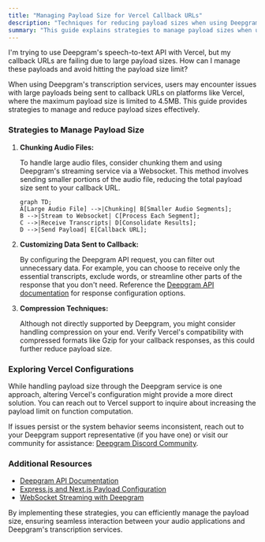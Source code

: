 ```yaml
---
title: "Managing Payload Size for Vercel Callback URLs"
description: "Techniques for reducing payload sizes when using Deepgram's speech-to-text API with Vercel."
summary: "This guide explains strategies to manage payload sizes when using Deepgram's speech-to-text API with Vercel, which has a 4.5MB limit on callback URLs. Methods like chunking audio files and customising data sent to callbacks are covered."
---
```


<CommunityQuestion>I'm trying to use Deepgram's speech-to-text API with Vercel, but my callback URLs are failing due to large payload sizes. How can I manage these payloads and avoid hitting the payload size limit?</CommunityQuestion>

When using Deepgram's transcription services, users may encounter issues with large payloads being sent to callback URLs on platforms like Vercel, where the maximum payload size is limited to 4.5MB. This guide provides strategies to manage and reduce payload sizes effectively.

### Strategies to Manage Payload Size

1. **Chunking Audio Files:**
   
   To handle large audio files, consider chunking them and using Deepgram's streaming service via a Websocket. This method involves sending smaller portions of the audio file, reducing the total payload size sent to your callback URL.

   ```mermaid
   graph TD;
   A[Large Audio File] -->|Chunking| B[Smaller Audio Segments];
   B -->|Stream to Websocket| C[Process Each Segment];
   C -->|Receive Transcripts| D[Consolidate Results];
   D -->|Send Payload| E[Callback URL];
   ```

2. **Customizing Data Sent to Callback:**
   
   By configuring the Deepgram API request, you can filter out unnecessary data. For example, you can choose to receive only the essential transcripts, exclude words, or streamline other parts of the response that you don't need. Reference the [Deepgram API documentation](https://developers.deepgram.com) for response configuration options.

3. **Compression Techniques:**
   
   Although not directly supported by Deepgram, you might consider handling compression on your end. Verify Vercel's compatibility with compressed formats like Gzip for your callback responses, as this could further reduce payload size.

### Exploring Vercel Configurations

While handling payload size through the Deepgram service is one approach, altering Vercel's configuration might provide a more direct solution. You can reach out to Vercel support to inquire about increasing the payload limit on function computation.

If issues persist or the system behavior seems inconsistent, reach out to your Deepgram support representative (if you have one) or visit our community for assistance: [Deepgram Discord Community](https://discord.gg/deepgram).

### Additional Resources
- [Deepgram API Documentation](https://developers.deepgram.com)
- [Express.js and Next.js Payload Configuration](https://developers.deepgram.com/docs/payload-too-large#expressjs-bodyparser--nextjs-api-routes)
- [WebSocket Streaming with Deepgram](https://developers.deepgram.com/docs/getting-started-with-live-streaming-audio)

By implementing these strategies, you can efficiently manage the payload size, ensuring seamless interaction between your audio applications and Deepgram's transcription services.